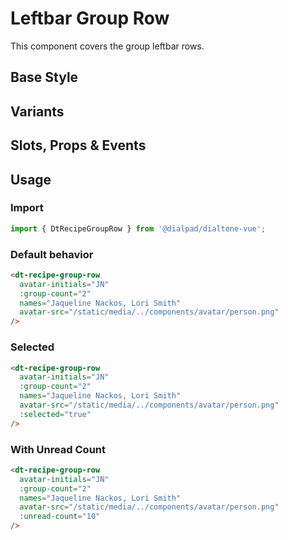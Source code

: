 
# Leftbar Group Row

<Subtitle>
  This component covers the group leftbar rows.
</Subtitle>

## Base Style

<Canvas>
  <Story id="recipes-leftbar-group-row--default" />
</Canvas>

## Variants

<Canvas>
  <Story id="recipes-leftbar-group-row--variants" />
</Canvas>

## Slots, Props & Events

<ArgsTable story={PRIMARY_STORY} />

## Usage

### Import

```jsx
import { DtRecipeGroupRow } from '@dialpad/dialtone-vue';
```

### Default behavior

```html
<dt-recipe-group-row
  avatar-initials="JN"
  :group-count="2"
  names="Jaqueline Nackos, Lori Smith"
  avatar-src="/static/media/../components/avatar/person.png"
/>
```

### Selected

```html
<dt-recipe-group-row
  avatar-initials="JN"
  :group-count="2"
  names="Jaqueline Nackos, Lori Smith"
  avatar-src="/static/media/../components/avatar/person.png"
  :selected="true"
/>
```

### With Unread Count

```html
<dt-recipe-group-row
  avatar-initials="JN"
  :group-count="2"
  names="Jaqueline Nackos, Lori Smith"
  avatar-src="/static/media/../components/avatar/person.png"
  :unread-count="10"
/>
```
